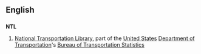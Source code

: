 ==English==

==={{initialism}}===
'''NTL'''

# {{transportation}} [[National Transportation Library]], part of the [[United States]] [[Department of Transportation]]'s [[Bureau of Transportation Statistics]]